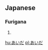 ==Japanese== 
===Furigana===  
{{furigana|aida}}                          
# {{japdef|間|[[between]], [[among]]}}

[[hu:あいだ]]
[[pl:あいだ]]